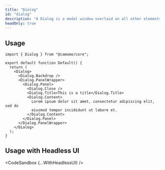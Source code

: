 ```yaml
---
title: "Dialog"
id: "dialog"
description: "A Dialog is a modal window overlaid on all other elements."
headOnly: true
---
```


## Usage

```tsx
import { Dialog } from "@camome/core";

export default function Default() {
  return (
    <Dialog>
      <Dialog.Backdrop />
      <Dialog.PanelWrapper>
        <Dialog.Panel>
          <Dialog.Close />
          <Dialog.Title>This is a title</Dialog.Title>
          <Dialog.Content>
            Lorem ipsum dolor sit amet, consectetur adipiscing elit, sed do
            eiusmod tempor incididunt ut labore et.
          </Dialog.Content>
        </Dialog.Panel>
      </Dialog.PanelWrapper>
    </Dialog>
  );
}
```

## Usage with Headless UI


<CodeSandbox {...WithHeadlessUI} />
